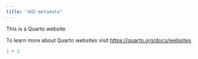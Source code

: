 ```yaml
---
title: "dd2-metadata"
---
```


This is a Quarto website.

To learn more about Quarto websites visit <https://quarto.org/docs/websites>.

```r
1 + 1
```
